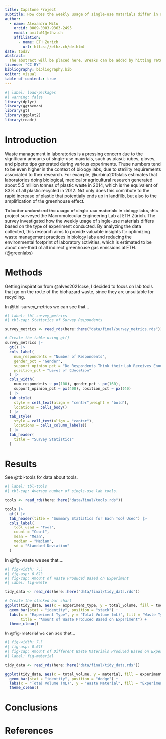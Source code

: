```yaml
---
title: Capstone Project
subtitle: How does the weekly usage of single-use materials differ in a biology lab based on the type of experiment conducted?
author: 
  - name: Alexandru Mitu
    orcid: 0009-0003-9363-2495
    email: amitu01@ethz.ch
    affiliation: 
      - name: ETH Zurich
        url: https://ethz.ch/de.html
date: today
abstract: 
  The abstract will be placed here. Breaks can be added by hitting return on the keyboard.
license: "CC BY"
bibliography: bibliography.bib
editor: visual
table-of-contents: true 
---
```


```r
#| label: load-packages
#| warning: false
library(dplyr)
library(ggthemes)
library(gt)
library(ggplot2)
library(readr)
```

# Introduction

Waste management in laboratories is a pressing concern due to the significant amounts of single-use materials, such as plastic tubes, gloves, and pipette tips generated during various experiments. These numbers tend to be even higher in the context of biology labs, due to sterility requirements associated to their research. For example, @urbina2015labs estimates that laboratories doing biological, medical or agricultural research generated about 5.5 million tonnes of plastic waste in 2014, which is the equivalent of 83% of all plastic recycled in 2012. Not only does this contribute to the rapid increase of plastic that potentially ends up in landfills, but also to the amplification of the greenhouse effect.

To better understand the usage of single-use materials in biology labs, this project surveyed the Macromolecular Engineering Lab at ETH Zürich. The survey investigated how the weekly usage of single-use materials differs based on the type of experiment conducted. By analyzing the data collected, this research aims to provide valuable insights for optimizing waste management practices in biology labs and reducing the environmental footprint of laboratory activities, which is estimated to be about one-third of all indirect greenhouse gas emissions at ETH. (@greenlabs)

# Methods

Getting inspiration from @alves2021case, I decided to focus on lab tools that go on the route of the biohazard waste, since they are unsuitable for recycling.

In @tbl-survey_metrics we can see that...

```r
#| label: tbl-survey_metrics
#| tbl-cap: Statistics of Survey Respondents

survey_metrics <- read_rds(here::here("data/final/survey_metrics.rds"))

# Create the table using gt()
survey_metrics |>
  gt() |>
  cols_label(
    num_respondents = "Number of Respondents",
    gender_pct = "Gender",
    support_opinion_pct = "Do Respondents Think their Lab Receives Enough Support regarding Waste Management?",
    position_pct = "Level of Education"
  ) |>
  cols_width(
    num_respondents ~ px(100), gender_pct ~ px(160),
    support_opinion_pct ~ px(400), position_pct ~ px(140)
  ) |>
  tab_style(
    style = cell_text(align = "center",weight = "bold"),
    locations = cells_body()
  ) |>
  tab_style(
    style = cell_text(align = "center"),
    locations = cells_column_labels()
  ) |>
  tab_header(
    title = "Survey Statistics"
  )

```

# Results

See @tbl-tools for data about tools.

```r
#| label: tbl-tools
#| tbl-cap: Average number of single-use lab tools.

tools <- read_rds(here::here("data/final/tools.rds"))

tools |> 
  gt() |> 
  tab_header(title = "Summary Statistics for Each Tool Used") |> 
  cols_label(
    tool_used = "Tool",
    count = "Count",
    mean = "Mean",
    median = "Median",
    sd = "Standard Deviation"
  ) 
```

In @fig-waste we see that....

```r
#| fig-width: 7.5
#| fig-asp: 0.618
#| fig-cap: Amount of Waste Produced Based on Experiment
#| label: fig-waste

tidy_data <- read_rds(here::here("data/final/tidy_data.rds"))

# Create the stacked bar chart
ggplot(tidy_data, aes(x = experiment_type, y = total_volume, fill = tool_used)) +
  geom_bar(stat = "identity", position = "stack") +
  labs(x = "Experiment Type", y = "Total Volume (mL)", fill = "Waste Type", 
       title = "Amount of Waste Produced Based on Experiment") +
  theme_clean()
```

In @fig-material we can see that...

```r
#| fig-width: 7.5
#| fig-asp: 0.618
#| fig-cap: Amount of Different Waste Materials Produced Based on Experiment
#| label: fig-material

tidy_data <- read_rds(here::here("data/final/tidy_data.rds"))

ggplot(tidy_data, aes(x = total_volume, y = material, fill = experiment_type)) +
  geom_bar(stat = "identity", position = "dodge") +
  labs(x = "Total Volume (mL)", y = "Waste Material", fill = "Experiment Type") +
  theme_clean()
```

# Conclusions

# References
